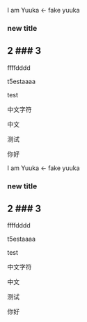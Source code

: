 I am Yuuka \<- fake yuuka

### new title

## 2 ### 3

ffffdddd

t5estaaaa

test

中文字符

中文

测试

你好

I am Yuuka \<- fake yuuka

### new title

## 2 ### 3

ffffdddd

t5estaaaa

test

中文字符

中文

测试

你好

